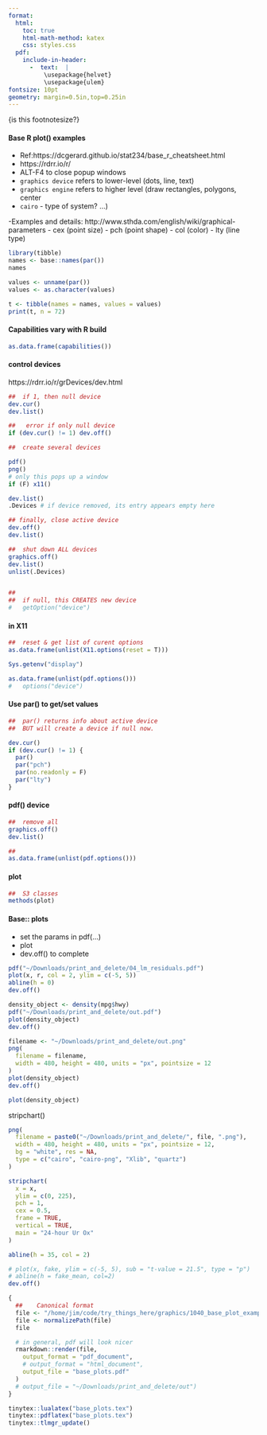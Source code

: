 ```yaml
---
format:
  html:
    toc: true
    html-math-method: katex
    css: styles.css
  pdf:
    include-in-header:  
      -  text:  |
          \usepackage{helvet}  
          \usepackage{ulem}
fontsize: 10pt   
geometry: margin=0.5in,top=0.25in   
---
```

    
<!-- 
			NOTE:	 modified template (template:  )

    template:	~/dotfiles/proposed_template.latex

    template:	trivial_template.tex

-->

\footnotesize {is this footnotesize?}


#### Base R plot() examples

-	Ref:https://dcgerard.github.io/stat234/base_r_cheatsheet.html 
-	https://rdrr.io/r/
-	ALT-F4 to close popup windows
-	`graphics device` refers to lower-level (dots, line, text)
-	`graphics engine` refers to higher level (draw rectangles, polygons, center
-	`cairo` - type of system?
	...)

-Examples and details:   http://www.sthda.com/english/wiki/graphical-parameters
-	cex	(point size)
-	pch (point shape)
- col (color)
- lty (line type)

```r
library(tibble)
names <- base::names(par())
names

values <- unname(par())
values <- as.character(values)

t <- tibble(names = names, values = values)
print(t, n = 72)
```


####	Capabilities vary with R build
```r
as.data.frame(capabilities())
```

####	control devices
https://rdrr.io/r/grDevices/dev.html
```r
## 	if 1, then null device
dev.cur()
dev.list()

## 	 error if only null device
if (dev.cur() != 1) dev.off()

## 	create several devices

pdf()
png()
# only this pops up a window
if (F) x11()

dev.list()
.Devices # if device removed, its entry appears empty here

## finally, close active device
dev.off()
dev.list()

## 	shut down ALL devices
graphics.off()
dev.list()
unlist(.Devices)


##
## 	if null, this CREATES new device
# 	getOption("device")
```


#### in X11
```r
## 	reset & get list of curent options
as.data.frame(unlist(X11.options(reset = T)))

Sys.getenv("display")

as.data.frame(unlist(pdf.options()))
# 	options("device")
```

####	Use par() to get/set values
```r
## 	par() returns info about active device
## 	BUT will create a device if null now.

dev.cur()
if (dev.cur() != 1) {
  par()
  par("pch")
  par(no.readonly = F)
  par("lty")
}
```

#### pdf() device
```r
## 	remove all
graphics.off()
dev.list()

##
as.data.frame(unlist(pdf.options()))
```


####	plot
```r
## 	S3 classes
methods(plot)
```


#### Base:: plots
- set the params in pdf(...)
- plot
- dev.off() to complete

```r
pdf("~/Downloads/print_and_delete/04_lm_residuals.pdf")
plot(x, r, col = 2, ylim = c(-5, 5))
abline(h = 0)
dev.off()
```

```r
density_object <- density(mpg$hwy)
pdf("~/Downloads/print_and_delete/out.pdf")
plot(density_object)
dev.off()
```

```r
filename <- "~/Downloads/print_and_delete/out.png"
png(
  filename = filename,
  width = 480, height = 480, units = "px", pointsize = 12
)
plot(density_object)
dev.off()
```

```r
plot(density_object)
```

stripchart()
```r
png(
  filename = paste0("~/Downloads/print_and_delete/", file, ".png"),
  width = 480, height = 480, units = "px", pointsize = 12,
  bg = "white", res = NA,
  type = c("cairo", "cairo-png", "Xlib", "quartz")
)

stripchart(
  x = x,
  ylim = c(0, 225),
  pch = 1,
  cex = 0.5,
  frame = TRUE,
  vertical = TRUE,
  main = "24-hour Ur Ox"
)

abline(h = 35, col = 2)

# plot(x, fake, ylim = c(-5, 5), sub = "t-value = 21.5", type = "p")
# abline(h = fake_mean, col=2)
dev.off()
```

\newpage

```r
{
  ## 	Canonical format
  file <- "/home/jim/code/try_things_here/graphics/1040_base_plot_examples.Rmd"
  file <- normalizePath(file)
  file

  # in general, pdf will look nicer
  rmarkdown::render(file,
    output_format = "pdf_document",
    # output_format = "html_document",
    output_file = "base_plots.pdf"
  )
  # output_file = "~/Downloads/print_and_delete/out")
}

tinytex::lualatex("base_plots.tex")
tinytex::pdflatex("base_plots.tex")
tinytex::tlmgr_update()
```

